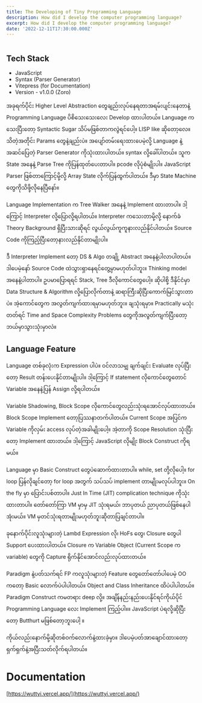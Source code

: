 ```yaml
---
title: The Developing of Tiny Programming Language
description: How did I develop the computer programming language?
excerpt: How did I develop the computer programming language?
date: '2022-12-11T17:30:00.000Z'
---
```


![]()

## Tech Stack

* JavaScript
* Syntax (Parser Generator)
* Vitepress (for Documentation)
* Version - v1.0.0 (Zoro)&#x20;

အခုရက်ပိုင်း Higher Level Abstraction တွေချည်းလုပ်နေရတာအရမ်းပျင်းနေတာနဲ့ Programming Language ပိစိသေးသေးလေး Develop ထားပါတယ်။ Language ကသေးပြီးတော့ Syntactic Sugar သိပ်မဖြစ်တာကလွဲရင်ပေါ့။ LISP like ဆိုတော့လေ။ သိတဲ့အတိုင်း Params တွေနဲ့ချည်းပဲ။ အပျော်တမ်းရေးထားပေမဲ့လို့ Language နဲ့အဆင်ပြေတဲ့ Parser Generator ကိုသုံးထားပါတယ်။ syntax လို့ခေါ်ပါတယ်။ သူက State အနေနဲ့ Parse Tree ကိုပြန်ထုတ်ပေးတာပါ။ pcode လိုပုံစံမျိုးပါ။ JavaScript Parser ဖြစ်ဝာာကြောင့်မို့လို့ Array State လိုက်ပြန်ထွက်ပါတယ်။ ဒီမှာ State Machine တွေကိုသိဖို့လိုနေပြီနော်။

Language Implementation က Tree Walker အနေနဲ့ Implement ထားတာပါ။ ဒါ့ကြောင့် Interpreter လို့ပြောလို့ရပါတယ်။ Interpreter ကသေးတာမို့လို့ နောက်ခံ Theory Background ရှိပြီးသားဆိုရင် လွယ်လွယ်ကူကူနားလည်နိုင်ပါတယ်။ Source Code ကိုကြည့်ပြီးတော့နားလည်နိုင်တာမျိုးပါ။

ဒီ Interpreter Implement တော့ DS & Algo တချို့ Abstract အနေနဲ့ပါလာပါတယ်။ ဒါပေမဲ့နော် Source Code ထဲသွားရှာနေရင်တွေ့မှာမဟုတ်ပါဘူး။ Thinking model အနေနဲ့ပါတာပါ။ ဥပမာပြောရရင် Stack, Tree ဒီလိုကောင်တွေပေါ့။ ဆိုပါစို့ ဒီနိုင်ငံမှာ Data Structure & Algorithm လို့ပြောလိုက်တာနဲ့ ဆရာကြီးဆိုပြီးကောက်မြင်သွားတာပဲ။ အဲ့ကောင်တွေက အလွတ်ကျက်ထားရမှာမဟုတ်ဘူး။ ချသုံးရမှာ။ Practically မသုံးတတ်ရင် Time and Space Complexity Problems တွေကိုအလွတ်‌ကျက်ပြီးတော့ ဘယ်မှာသွားသုံးမှာလဲ။&#x20;



## Language Feature

Language တစ်ခုလုံးက Expression ပါပဲ။ ဝင်လာသမျှ ချက်ချင်း Evaluate လုပ်ပြီးတော့ Result တန်းပေးနိုင်တာမျိုးပါ။ ဒါ့ကြောင့် If statement လိုကောင်တွေတောင် Variable အနေနဲ့ပြန် Assign လို့ရ‌ပါတယ်။

Variable Shadowing, Block Scope လိုကောင်တွေလည်းသုံးရအောင်လုပ်ထားတယ်။ Block Scope Implement တော့ပြဿနာတက်ပါတယ်။ Current Scope အပြင်က Variable ကိုလှမ်း access လုပ်တဲ့အခါမျိုးပေါ့။ အဲ့တာကို Scope Resolution သုံးပြီးတော့ Implement ထားတယ်။ ဒါ့ကြောင့် JavaScript လိုမျိုး Block Construct ကိုရမယ်။

‌Language မှာ Basic Construct တွေပဲဆောက်ထားတာပါ။ while, set တို့လိုပေါ့။ for loop ပြန်လိုချင်တော့ for loop အတွက် သပ်သပ် implement တာမျိုးမလုပ်ပါဘူး။ On the fly မှာ ပြောင်းပစ်တာပါ။ Just In Time (JIT) complication technique ကိုသုံးထားတာပါ။ တော်တော်ကြာ VM မှာမှ JIT သုံးရမယ်၊ ဘာပုတယ် ညာပုတယ်ဖြစ်နေပါအုံးမယ်။ VM မှတင်သုံးရတာမျိုးမဟုတ်ဘူးဆိုတာပြချင်တာပါ။

ခုနောက်ပိုင်းလူသုံးများတဲ့ Lambd Expression လို၊ HoFs တွေ၊ Closure တွေပါ Support ပေးထားပါတယ်။ Closure က Variable Object (Current Scope က variable) တွေကို Capture ရိုက်နိုင်အောင်လည်းလုပ်ထားတယ်။

Paradigm နဲ့ပတ်သက်ရင် FP ကလူသုံးများတဲ့ Feature တွေတော်တော်ပါပေမဲ့ OO ကတော့ Basic လောက်ပဲပါပါတယ်။ Object and Class Inheritance ထိပဲပါပါတယ်။ Paradigm Construct ကမတရား deep လို့။ အချိန်နည်းနည်းပေးနိုင်ရင်ကိုယ်ပိုင် Programming Language လေး Implement ကြည့်ပါ။။ JavaScript ပဲရလို့ဆိုပြီးတော့ Butthurt မဖြစ်တော့ဘူးပေါ့ ။

ကိုယ်လည်းနောက်မို့ဆိုတစ်ဝက်လောက်နဲ့ထားခဲ့မှာ။ ဒါပေမဲ့ပတ်‌အာချောင်ထားတော့ရှက်ရှက်နဲ့အပြီးသတ်လိုက်ရပါတယ်။



# Documentation

[https://wuttyi.vercel.app/](https://wuttyi.vercel.app/)
